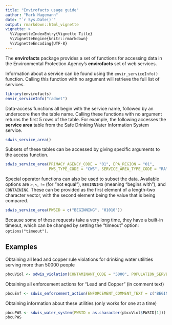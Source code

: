 ```yaml
---
title: "Envirofacts usage guide"
author: "Mark Hagemann"
date: "`r Sys.Date()`"
output: rmarkdown::html_vignette
vignette: >
  %\VignetteIndexEntry{Vignette Title}
  %\VignetteEngine{knitr::rmarkdown}
  %\VignetteEncoding{UTF-8}
---
```



The **envirofacts** package provides a set of functions for accessing data in the Environmental Protection Agency's **envirofacts** set of web services. 

Information about a service can be found using the `envir_serviceInfo()` function. Calling this function with no argument will retrieve the full list of services.

```r
library(envirofacts)
envir_serviceInfo("radnet")
```

Data-access functions all begin with the service name, followed by an underscore then the table name. Calling these functions with no argument returns the first 5 rows of the table. For example, the following accesses the **service area** table from the Safe Drinking Water Information System service.

```r
sdwis_service_area()
```

Subsets of these tables can be accessed by giving specific arguments to the access function.

```r
sdwis_service_area(PRIMACY_AGENCY_CODE = "01", EPA_REGION = "01", 
                   PWS_TYPE_CODE = "CWS", SERVICE_AREA_TYPE_CODE = "RA")
```

Special operator functions can also be used to subset the data. Available options are `>`, `<`, `!=` (for "not equal"), `BEGINNING` (meaning "begins with"), and `CONTAINING`. These can be provided as the first element of a length-two character vector, with the second element being the value that is being compared.

```r
sdwis_service_area(PWSID = c("BEGINNING", "01010"))
```

Because some of these requests take a very long time, they have a built-in timeout, which can be changed by setting the "timeout" option: `options("timeout")`.

## Examples

Obtaining all lead and copper rule violations for drinking water utilities serving more than 50000 people

```r
pbcuViol <- sdwis_violation(CONTAMINANT_CODE = "5000", POPULATION_SERVED_COUNT = c(">", "50000"))
```

Obtaining all enforcement actions for "Lead and Copper" (in comment text)

```r
pbcuEnf <- sdwis_enforcement_action(ENFORCEMENT_COMMENT_TEXT = c("BEGINNING", "Lead and Copper"))
```

Obtaining information about these utilities (only works for one at a time)

```r
pbcuPWS <- sdwis_water_system(PWSID = as.character(pbcuViol$PWSID[1]))
pbcuPWS
```

